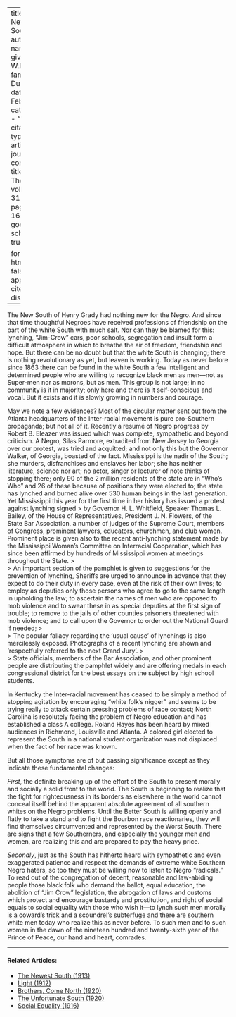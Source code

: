 
---
title: 'The Newer South'
author:
  - name:
      given: W.E.B.
      family: Du Bois
date: Feb. 1926
categories: 
  - ""
citation: 
  type: article-journal
  container-title: The Crisis
  volume: 31
  issue: 4
  page: 163-165
google-scholar: true

format:
  html:
    toc: false
    appendix-cite-as: display
---


The New South of Henry Grady had nothing new for the Negro. And since that time thoughtful Negroes have received professions of friendship on the part of the white South with much salt. Nor can they be blamed for this: lynching, "Jim-Crow" cars, poor schools, segregation and insult form a difficult atmosphere in which to breathe the air of freedom, friendship and hope. But there can be no doubt but that the white South is changing; there is nothing revolutionary as yet, but leaven is working. Today as never before since 1863 there can be found in the white South a few intelligent and determined people who are willing to recognize black men as men---not as Super-men nor as morons, but as men. This group is not large; in no community is it in majority; only here and there is it self-conscious and vocal. But it exists and it is slowly growing in numbers and courage.

May we note a few evidences? Most of the circular matter sent out from the Atlanta headquarters of the Inter-racial movement is pure pro-Southern propaganda; but not all of it. Recently a resumé of Negro progress by Robert B. Eleazer was issued which was complete, sympathetic and beyond criticism. A Negro, Silas Parmore, extradited from New Jersey to Georgia over our protest, was tried and acquitted; and not only this but the Governor Walker, of Georgia, boasted of the fact. Mississippi is the nadir of the South; she murders, disfranchises and enslaves her labor; she has neither literature, science nor art; no actor, singer or lecturer of note thinks of stopping there; only 90 of the 2 million residents of the state are in "Who's Who" and 26 of these because of positions they were elected to; the state has lynched and burned alive over 530 human beings in the last generation. Yet Mississippi this year for the first time in her history has issued a protest against lynching signed
> by Governor H. L. Whitfield, Speaker Thomas L. Bailey, of the House of Representatives, President J. N. Flowers, of the State Bar Association, a number of judges of the Supreme Court, members of Congress, prominent lawyers, educators, churchmen, and club women. Prominent place is given also to the recent anti-lynching statement made by the Mississippi Woman's Committee on Interracial Cooperation, which has since been affirmed by hundreds of Mississippi women at meetings throughout the State.
> &nbsp;  
> An important section of the pamphlet is given to suggestions for the prevention of lynching, Sheriffs are urged to announce in advance that they expect to do their duty in every case, even at the risk of their own lives; to employ as deputies only those persons who agree to go to the same length in upholding the law; to ascertain the names of men who are opposed to mob violence and to swear these in as special deputies at the first sign of trouble; to remove to the jails of other counties prisoners threatened with mob violence; and to call upon the Governor to order out the National Guard if needed;
> &nbsp;  
> The popular fallacy regarding the 'usual cause' of lynchings is also mercilessly exposed. Photographs of a recent lynching are shown and 'respectfully referred to the next Grand Jury'.
> &nbsp;  
> State officials, members of the Bar Association, and other prominent people are distributing the pamphlet widely and are offering medals in each congressional district for the best essays on the subject by high school students.

In Kentucky the Inter-racial movement has ceased to be simply a method of stopping agitation by encouraging "white folk's nigger" and seems to be trying really to attack certain pressing problems of race contact; North Carolina is resolutely facing the problem of Negro education and has established a class A college. Roland Hayes has been heard by mixed audiences in Richmond, Louisville and Atlanta. A colored girl elected to represent the South in a national student organization was not displaced when the fact of her race was known.

But all those symptoms are of but passing significance except as they indicate these fundamental changes:

*First*, the definite breaking up of the effort of the South to present morally and socially a solid front to the world. The South is beginning to realize that the fight for righteousness in its borders as elsewhere in the world cannot conceal itself behind the apparent absolute agreement of all southern whites on the Negro problems. Until the Better South is willing openly and flatly to take a stand and to fight the Bourbon race reactionaries, they will find themselves circumvented and represented by the Worst South. There are signs that a few Southerners, and especially the younger men and women, are realizing this and are prepared to pay the heavy price.

*Secondly*, just as the South has hitherto heard with sympathetic and even exaggerated patience and respect the demands of extreme white Southern Negro haters, so too they must be willing now to listen to Negro "radicals." To read out of the congregation of decent, reasonable and law-abiding people those black folk who demand the ballot, equal education, the abolition of "Jim Crow" legislation, the abrogation of laws and customs which protect and encourage bastardy and prostitution, and right of social equals to social equality with those who wish it---to lynch such men morally is a coward's trick and a scoundrel's subterfuge and there are southern white men today who realize this as never before. To such men and to such women in the dawn of the nineteen hundred and twenty-sixth year of the Prince of Peace, our hand and heart, comrades.

<!-- Similar articles start here -->
<div  class="clear-wrap"></div>
<hr>
#### Related Articles:

* [The Newest South (1913)](/Volumes/06/03/newest_south.html)
* [Light (1912)](/Volumes/03/04/light.html)
* [Brothers, Come North (1920)](/Volumes/19/03/brothers_come_north.html)
* [The Unfortunate South (1920)](/Volumes/19/04/unfortunate_south.html)
* [Social Equality (1916)](/Volumes/12/01/social_equality.html)

<!-- Similar articles end here -->
